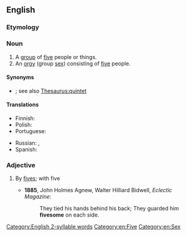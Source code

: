 ==English==

===Etymology===
{{suffix|en|five|some}}

===Noun===
{{en-noun}}

# A [[group]] of [[five]] people or things.
# An [[orgy]] (group [[sex]]) consisting of [[five]] people.

====Synonyms====
* {{sense|group of five}} {{l|en|pentad}}; see also [[Thesaurus:quintet]]

====Translations====
{{trans-top|group of five}}
* Finnish: {{t+|fi|viisikko}}
* Polish: {{t+|pl|piątka|f}}
* Portuguese: {{t+|pt|quinteto|m}}
{{trans-mid}}
* Russian: {{t+|ru|пятеро́}}, {{t+|ru|пятёрка|f}}
* Spanish: {{t+|es|quinteto|m}}
{{trans-bottom}}

===Adjective===
{{en-adj|-}}

# {{lb|en|archaic}} By [[five]]s; with five
#* '''1885''', John Holmes Agnew, ‎Walter Hilliard Bidwell, ''Eclectic Magazine'':
#*: They tied his hands behind his back; They guarded him '''fivesome''' on each side.

[[Category:English 2-syllable words]]
[[Category:en:Five]]
[[Category:en:Sex]]